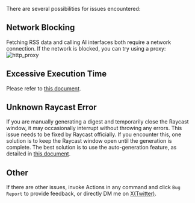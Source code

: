 There are several possibilities for issues encountered:

## Network Blocking

Fetching RSS data and calling AI interfaces both require a network connection. If the network is blocked, you can try using a proxy:
![http_proxy](https://tidyread.s3.us-west-2.amazonaws.com/http_proxy.png)

## Excessive Execution Time

Please refer to [this document](/docs/use-like-a-pro#如何让简报更快地生成).

## Unknown Raycast Error

If you are manually generating a digest and temporarily close the Raycast window, it may occasionally interrupt without throwing any errors. This issue needs to be fixed by Raycast officially. If you encounter this, one solution is to keep the Raycast window open until the generation is complete.
The best solution is to use the auto-generation feature, as detailed in [this document](/docs/automate-daily-digest).

## Other

If there are other issues, invoke Actions in any command and click `Bug Report` to provide feedback, or directly DM me on [X(Twitter)](https://x.com/jaredliu_bravo).

